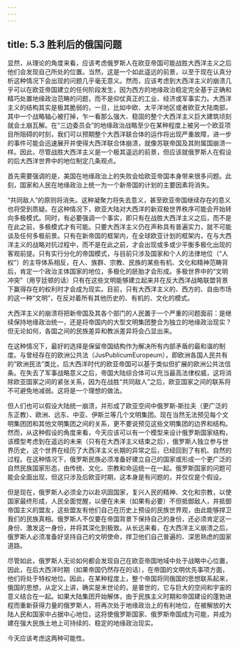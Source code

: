 ```yaml
---
---
---
```

title: 5.3 胜利后的俄国问题
---



显然，从理论的角度来看，应该考虑俄罗斯人在欧亚帝国可能战胜大西洋主义之后他们会发现自己所处的位置。当然，这是一个如此遥远的前景，以至于现在认真分析这种情况下会出现的问题几乎毫无意义。然而，应该考虑到大西洋主义的崩溃几乎可以在欧亚帝国建立的任何阶段发生，因为西方的地缘政治稳定完全基于正确和精巧处置地缘政治范畴的问题，而不是仰仗真正的工业、经济或军事实力。大西洋主义的结构其实是极其脆弱的，一旦，比如中欧、太平洋地区或者欧亚大陆南部，其中一个战略轴心被打掉，乍一看那么强大、稳固的整个大西洋主义巨大建筑顷刻就会土崩瓦解。在“三边委员会”的地缘政治战略至少在某种程度上被另一个欧亚项目所阻碍的时刻，我们可以预期整个大西洋联合体的运作将出现严重故障，进一步的事件可能会迅速展开并使得大西洋联合体崩溃，就像苏联帝国及其附属国崩溃一样。因此，尽管战胜大西洋主义是一个极其遥远的前景，但应该就俄罗斯人在假设的后大西洋世界中的地位制定几条观点。

首先需要强调的是，美国在地缘政治上的失败会给欧亚帝国本身带来很多问题。此刻，国家和人民在地缘政治上统一为一个新帝国的计划的主要因素将消失。

“共同敌人”的原则将消失。这种凝聚力将失去意义，甚至欧亚帝国继续存在的意义也将受到质疑。在这种情况下，欧亚大陆对大西洋的新双极世界秩序可能会开始转向多极模式。同时，有必要强调一个事实，即只有在战胜大西洋主义之后，而不是在此之前，多极模式才有可能。只要大西洋主义仍在声称具有普遍实力，就不可能谈及任何多极前景。只有在新帝国的框架内，在全球欧亚计划的框架内，在与大西洋主义的战略对抗过程中，而不是在此之前，才会出现或多或少平衡多极化出现的客观前提。只有实行分化的帝国模式，与目前只涉及国家和个人的法律地位（“人权”）的主导体系相反，在人、族群、宗教、民族的某些有机、文化和精神范畴背后，肯定一个政治主体国家的地位，多极化的胚胎才会形成。多极世界中的“文明冲突”（用亨廷顿的话）只有在这些文明能够建立起来并在反大西洋战略联盟背景下赢得存在的权利时才会成为现实。目前，只有大西洋主义的、西方的、自由市场的这一种“文明”，在反对着所有其他历史的、有机的、文化的模式。

大西洋主义的崩溃将把新帝国及其各个部门的人民置于一个严重的问题面前：是继续保持地缘政治统一，还是将帝国内的大型文明集团整合为独立的地缘政治现实？但无论如何，各国之间的民族差异和教派差异将会凸显出来。

在这种情况下，最好的选择是保留帝国结构作为解决所有内部矛盾的最和谐的制度。与曾经存在的欧洲公共法（JusPublicumEuropeum），即欧洲各国人民共有的“欧洲民法”类比，后大西洋时代的欧亚帝国可以基于类似但扩展的欧洲公共法信条。在失去了军事战略意义之后，帝国大陆综合体可以充当最高法律权威，这将消除欧亚国家之间的紧张关系，因为在战胜“共同敌人”之后，欧亚国家之间的联系将不可避免地减弱。这将是一个理想的做法。

但人们也可以假设大陆统一崩溃，并形成了欧亚空间中俄罗斯‑斯拉夫（更广泛的东正教）、欧洲、远东、中亚、伊斯兰等几个文明集团。现在当然无法预见每个文明集团团和其他文明集团之间的关系，更不要说预见这些文明集团的边界和结构。然而，从这种假设的角度来看，今天应该可以有一个模型来设计俄罗斯国家结构，该模型考虑到在遥远的未来（只有在大西洋主义结束之后），俄罗斯人独立参与世界历史，这个世界在经历了大西洋主义长期的异常之后，已经回到了有机、自然的过程。在这种情况下，俄罗斯民族必须准备好建立自己的国家或形成一个更广泛的自然民族国家形态，由传统、文化、宗教和命运统一在一起。俄罗斯国家的问题可能会全面出现，但这只涉及后欧亚时期，这本身是有问题的，并仅仅是个假设。

但是现在，俄罗斯人必须全力以赴巩固国家，复兴人民的精神、文化和宗教，以使国家最终形成，人民全面觉醒，以便在未来（如果有必要）不但抵御敌人，并抵御帝国主义的盟友，这些盟友有他们自己在历史上预设的民族世界观，由此能够捍卫我们的民族真相。俄罗斯人不仅要在帝国背景下保持自己的身份，还必须肯定这一身份、激发这一身份，并将其深化到极致。从长远来看，在大西洋主义崩溃之后，俄罗斯人必须准备好坚持自己的文明使命，捍卫他们自己普遍的、深思熟虑的国家道路。

尽管如此，俄罗斯人无论如何都会发现自己在欧亚帝国地域中处于战略中心位置，因此，在后大西洋时期（如果帝国仍然存在的话），在帝国的文明优先事项方面，他们将处于特权地位。因此，在某种程度上，整个帝国将同俄国的思想联系起来，俄国的思想，从定义上讲，确实是末世论的，是普世的，它与巨大的空间和宇宙的意义结合在一起。如果大陆集团开始解体，由于民族主义时期和帝国建设的蓬勃进程而重新获得力量的俄罗斯人，将再次处于地缘政治上的有利地位，在被解放的大陆人民和国家中占据中心地位，这将使俄罗斯国家、俄罗斯帝国成为可能，并成为建在强大民族土地上可持续的、稳定的地缘政治现实。

今天应该考虑这两种可能性。